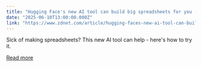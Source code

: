 ```yaml
---
title: "Hugging Face's new AI tool can build big spreadsheets for you - for free"
date: "2025-06-10T13:00:00.000Z"
link: "https://www.zdnet.com/article/hugging-faces-new-ai-tool-can-build-big-spreadsheets-for-you-for-free/"
---
```


Sick of making spreadsheets? This new AI tool can help - here's how to try it.

[Read more](https://www.zdnet.com/article/hugging-faces-new-ai-tool-can-build-big-spreadsheets-for-you-for-free/)
